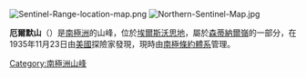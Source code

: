 [[Image:Sentinel-Range-location-map.png|thumb]]
[[Image:Northern-Sentinel-Map.jpg|thumb]]

{{coord|77|35|S|86|09|W|type:mountain|display=title}}

'''厄爾默山'''（{{lang-en|Mount Ulmer}}）是[[南極洲|南極洲]]的山峰，位於[[埃爾斯沃思地|埃爾斯沃思地]]，屬於[[森蒂納爾嶺|森蒂納爾嶺]]的一部分，在1935年11月23日由[[美國|美國]]探險家發現，現時由[[南極條約體系|南極條約體系]]管理。

{{DEFAULTSORT:Mount Ulmer}}
[[Category:南極洲山峰|Category:南極洲山峰]]


{{EllsworthLand-geo-stub}}